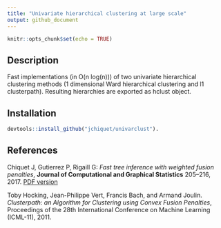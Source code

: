 ```yaml
---
title: "Univariate hierarchical clustering at large scale"
output: github_document
---
```


```r
knitr::opts_chunk$set(echo = TRUE)
```

## Description

Fast implementations (in O(n log(n))) of two univariate hierarchical clustering methods (1 dimensional Ward hierarchical clustering and l1 clusterpath). Resulting hierarchies are exported as hclust object.

## Installation

```r
devtools::install_github("jchiquet/univarclust").
```

## References

Chiquet J, Gutierrez P, Rigaill G: _Fast tree inference with weighted fusion penalties_, **Journal of Computational and Graphical Statistics** 205–216, 2017. [PDF version](http://www.tandfonline.com/doi/abs/10.1080/10618600.2015.1096789?journalCode=ucgs20)

Toby Hocking, Jean-Philippe Vert, Francis Bach, and Armand Joulin. _Clusterpath: an Algorithm for Clustering using Convex Fusion Penalties_, Proceedings of the 28th International Conference on Machine Learning (ICML-11), 2011.

